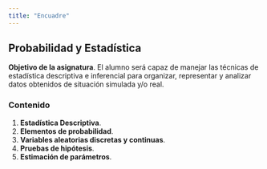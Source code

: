 ```yaml
---
title: "Encuadre"
---
```


## Probabilidad y Estadística

__Objetivo de la asignatura__. El alumno será capaz de manejar las técnicas de estadística descriptiva e inferencial para organizar, representar y analizar datos obtenidos de situación simulada y/o real.

### Contenido
1. __Estadística Descriptiva__.
2. __Elementos de probabilidad__.
3. __Variables aleatorias discretas y continuas__.
4. __Pruebas de hipótesis__.
5. __Estimación de parámetros__.